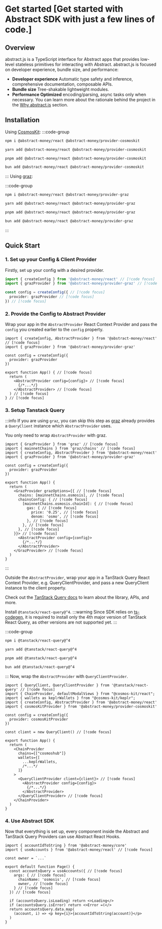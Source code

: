 # Get started [Get started with Abstract SDK with just a few lines of code.]

## Overview
abstract.js is a TypeScript interface for Abstract apps that provides low-level stateless primitives for interacting with Abstract.
abstract.js is focused on developer experience, bundle size, and performance:
- **Developer experience** Automatic type safety and inference, comprehensive documentation, composable APIs.
- **Bundle size** Tree-shakable lightweight modules.
- **Performance Optimized** encoding/parsing, async tasks only when necessary.
You can learn more about the rationale behind the project in the [Why abstract.js](/introduction) section.

## Installation

Using [CosmosKit](https://cosmoskit.com):
:::code-group

```bash [npm]
npm i @abstract-money/react @abstract-money/provider-cosmoskit
```

```bash [yarn]
yarn add @abstract-money/react @abstract-money/provider-cosmoskit
```

```bash [pnpm]
pnpm add @abstract-money/react @abstract-money/provider-cosmoskit
```

```bash [bun]
bun add @abstract-money/react @abstract-money/provider-cosmoskit
```

:::
Using [graz](https://graz.sh):

:::code-group

```bash [npm]
npm i @abstract-money/react @abstract-money/provider-graz
```

```bash [yarn]
yarn add @abstract-money/react @abstract-money/provider-graz
```

```bash [pnpm]
pnpm add @abstract-money/react @abstract-money/provider-graz
```

```bash [bun]
bun add @abstract-money/react @abstract-money/provider-graz
```

:::

## Quick Start

### 1. Set up your Config & Client Provider
Firstly, set up your config with a desired provider.
```ts twoslash
import { createConfig } from '@abstract-money/react' // [!code focus]
import { grazProvider } from '@abstract-money/provider-graz' // [!code focus]

const config = createConfig({ // [!code focus]
  provider: grazProvider // [!code focus]
}) // [!code focus]
```

### 2. Provide the Config to Abstract Provider
Wrap your app in the `AbstractProvider` React Context Provider and pass the `config` you created earlier to the `config` property.
```tsx twoslash
import { createConfig, AbstractProvider } from '@abstract-money/react' // [!code focus]
import { grazProvider } from '@abstract-money/provider-graz'

const config = createConfig({
  provider: grazProvider
})

export function App() { // [!code focus]
  return (
    <AbstractProvider config={config}> // [!code focus]
      {/*...*/}
    </AbstractProvider> // [!code focus]
  ) // [!code focus]
} // [!code focus]
```

### 3. Setup Tanstack Query
:::info
If you are using `graz`, you can skip this step as [graz](https://graz.sh) already provides a `QueryClient` instance which `AbstractProvider` uses.

You only need to wrap `AbstractProvider` with graz.
```tsx twoslash
import { GrazProvider } from 'graz' // [!code focus]
import { mainnetChains } from 'graz/chains' // [!code focus]
import { createConfig, AbstractProvider } from '@abstract-money/react'
import { grazProvider } from '@abstract-money/provider-graz'

const config = createConfig({
  provider: grazProvider
})

export function App() {
  return (
    <GrazProvider grazOptions={{ // [!code focus]
      chains: [mainnetChains.osmosis], // [!code focus]
      chainsConfig: { // [!code focus]
        [mainnetChains.osmosis.chainId]: { // [!code focus]
          gas: { // [!code focus]
            price: '0.25', // [!code focus]
            denom: 'osmo', // [!code focus]
          }, // [!code focus]
        }, // [!code focus]
      }, // [!code focus]
    }}> // [!code focus]
      <AbstractProvider config={config}>
        {/*...*/}
      </AbstractProvider>
    </GrazProvider> // [!code focus]
  )
}
```
:::

Outside the `AbstractProvider`, wrap your app in a TanStack Query React Context Provider,
e.g. QueryClientProvider, and pass a new QueryClient instance to the client property.

Check out the [TanStack Query docs](https://tanstack.com/query/v4/docs/framework/react/overview) to learn about the library, APIs, and more.

Install `@tanstack/react-query@^4`.
:::warning
Since SDK relies on [ts-codegen](https://github.com/CosmWasm/ts-codegen), it is required to install only the 4th major version of TanStack React Query,
as other versions are not supported yet.
:::

:::code-group

```bash [npm]
npm i @tanstack/react-query@^4
```

```bash [yarn]
yarn add @tanstack/react-query@^4
```

```bash [pnpm]
pnpm add @tanstack/react-query@^4
```

```bash [bun]
bun add @tanstack/react-query@^4
```

:::
Now, wrap the `AbstractProvider` with `QueryClientProvider`.
```tsx twoslash
import { QueryClient, QueryClientProvider } from '@tanstack/react-query' // [!code focus]
import { ChainProvider, defaultModalViews } from "@cosmos-kit/react";
import { wallets as keplrWallets } from "@cosmos-kit/keplr";
import { createConfig, AbstractProvider } from '@abstract-money/react'
import { cosmosKitProvider } from '@abstract-money/provider-cosmoskit'

const config = createConfig({
  provider: cosmosKitProvider
})

const client = new QueryClient() // [!code focus]

export function App() {
  return (
    <ChainProvider
      chains={["cosmoshub"]}
      wallets={[
        ...keplrWallets,
        /*...*/
      ]}
    >
      <QueryClientProvider client={client}> // [!code focus]
        <AbstractProvider config={config}>
          {/*...*/}
        </AbstractProvider>
      </QueryClientProvider> // [!code focus]
    </ChainProvider>
  )
}
```

### 4. Use Abstract SDK
Now that everything is set up, every component inside the Abstract and TanStack Query Providers can use Abstract React Hooks.

```tsx twoslash
import { accountIdToString } from '@abstract-money/core'
import { useAccounts } from '@abstract-money/react' // [!code focus]

const owner = `...`

export default function Page() {
  const accountsQuery = useAccounts({ // [!code focus]
    args: { // [!code focus]
      chainName: 'osmosis', // [!code focus]
      owner, // [!code focus]
    } // [!code focus]
  }) // [!code focus]

  if (accountsQuery.isLoading) return <>Loading</>
  if (accountsQuery.isError) return <>Error =(</>
  return accountsQuery.data.map(
    (account, i) => <p key={i}>{accountIdToString(account)}</p>
  )
}
```
